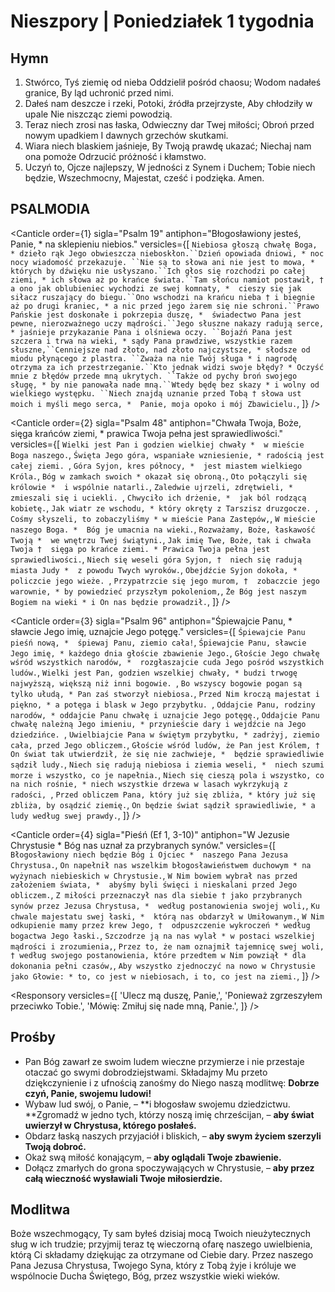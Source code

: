 # Nieszpory | Poniedziałek 1 tygodnia

<OpeningVersicle />

## Hymn

1. Stwórco, Tyś ziemię od nieba
   Oddzielił pośród chaosu;
   Wodom nadałeś granice,
   By ląd uchronić przed nimi.
2. Dałeś nam deszcze i rzeki,
   Potoki, źródła przejrzyste,
   Aby chłodziły w upale
   Nie niszcząc ziemi powodzią.
3. Teraz niech zrosi nas łaska,
   Odwieczny dar Twej miłości;
   Obroń przed nowym upadkiem
   I dawnych grzechów skutkami.
4. Wiara niech blaskiem jaśnieje,
   By Twoją prawdę ukazać;
   Niechaj nam ona pomoże
   Odrzucić próżność i kłamstwo.
5. Uczyń to, Ojcze najlepszy,
   W jedności z Synem i Duchem;
   Tobie niech będzie, Wszechmocny,
   Majestat, cześć i podzięka. Amen.

## PSALMODIA

<Canticle
  order={1}
  sigla="Psalm 19"
  antiphon="Błogosławiony jesteś, Panie, * na sklepieniu niebios."
  versicles={[
    `Niebiosa głoszą chwałę Boga, *
dzieło rąk Jego obwieszcza nieboskłon.``Dzień opowiada dniowi, *
noc nocy wiadomość przekazuje. ``Nie są to słowa ani nie jest to mowa, * 
których by dźwięku nie usłyszano.``Ich głos się rozchodzi po całej ziemi, *
ich słowa aż po krańce świata.``Tam słońcu namiot postawił, †
a ono jak oblubieniec wychodzi ze swej komnaty, * 
cieszy się jak siłacz ruszający do biegu.``Ono wschodzi na krańcu nieba †
i biegnie aż po drugi kraniec, *
a nic przed jego żarem się nie schroni.``Prawo Pańskie jest doskonałe i pokrzepia duszę, * 
świadectwo Pana jest pewne, nierozważnego uczy mądrości.``Jego słuszne nakazy radują serce, *
jaśnieje przykazanie Pana i olśniewa oczy. ``Bojaźń Pana jest szczera i trwa na wieki, *
sądy Pana prawdziwe, wszystkie razem słuszne,``Cenniejsze nad złoto, nad złoto najczystsze, *
słodsze od miodu płynącego z plastra. ``Zważa na nie Twój sługa *
i nagrodę otrzyma za ich przestrzeganie.``Kto jednak widzi swoje błędy? *
Oczyść mnie z błędów przede mną ukrytych. ``Także od pychy broń swojego sługę, *
by nie panowała nade mną.``Wtedy będę bez skazy *
i wolny od wielkiego występku. ``Niech znajdą uznanie przed Tobą †
słowa ust moich i myśli mego serca, * 
Panie, moja opoko i mój Zbawicielu.`,
  ]}
/>

<Canticle
  order={2}
  sigla="Psalm 48"
  antiphon="Chwała Twoja, Boże, sięga krańców ziemi, * prawica Twoja pełna jest
sprawiedliwości."
  versicles={[
    `Wielki jest Pan i godzien wielkiej chwały * 
w mieście Boga naszego.`,
    `Święta Jego góra, wspaniałe wzniesienie, *
radością jest całej ziemi. `,
    `Góra Syjon, kres północy, * 
jest miastem wielkiego Króla.`,
    `Bóg w zamkach swoich *
okazał się obroną.`,
    `Oto połączyli się królowie * 
i wspólnie natarli.`,
    `Zaledwie ujrzeli, zdrętwieli, *
zmieszali się i uciekli. `,
    `Chwyciło ich drżenie, * 
jak ból rodzącą kobietę.`,
    `Jak wiatr ze wschodu, *
który okręty z Tarszisz druzgocze. `,
    `Cośmy słyszeli, to zobaczyliśmy *
w mieście Pana Zastępów,`,
    `W mieście naszego Boga. * 
Bóg je umacnia na wieki.`,
    `Rozważamy, Boże, łaskawość Twoją * 
we wnętrzu Twej świątyni.`,
    `Jak imię Twe, Boże, tak i chwała Twoja † 
sięga po krańce ziemi. *
Prawica Twoja pełna jest sprawiedliwości.`,
    `Niech się weseli góra Syjon, † 
niech się radują miasta Judy * 
z powodu Twych wyroków.`,
    `Obejdźcie Syjon dokoła, *
policzcie jego wieże. `,
    `Przypatrzcie się jego murom, † 
zobaczcie jego warownie, *
by powiedzieć przyszłym pokoleniom,`,
    `Że Bóg jest naszym Bogiem na wieki *
i On nas będzie prowadził.`,
  ]}
/>

<Canticle
  order={3}
  sigla="Psalm 96"
  antiphon="Śpiewajcie Panu, * sławcie Jego imię, uznajcie Jego potęgę."
  versicles={[
    `Śpiewajcie Panu pieśń nową, * 
    śpiewaj Panu, ziemio cała!`,
    `Śpiewajcie Panu, sławcie Jego imię, *
każdego dnia głoście zbawienie Jego.`,
    `Głoście Jego chwałę wśród wszystkich narodów, * 
rozgłaszajcie cuda Jego pośród wszystkich ludów.`,
    `Wielki jest Pan, godzien wszelkiej chwały, *
budzi trwogę najwyższą, większą niż inni bogowie. `,
    `Bo wszyscy bogowie pogan są tylko ułudą, *
Pan zaś stworzył niebiosa.`,
    `Przed Nim kroczą majestat i piękno, *
a potęga i blask w Jego przybytku. `,
    `Oddajcie Panu, rodziny narodów, *
oddajcie Panu chwałę i uznajcie Jego potęgę.`,
    `Oddajcie Panu chwałę należną Jego imieniu, *
przynieście dary i wejdźcie na Jego dziedzińce. `,
    `Uwielbiajcie Pana w świętym przybytku, *
zadrżyj, ziemio cała, przed Jego obliczem.`,
    `Głoście wśród ludów, że Pan jest Królem, † 
On świat tak utwierdził, że się nie zachwieje, * 
będzie sprawiedliwie sądził ludy.`,
    `Niech się radują niebiosa i ziemia weseli, * 
niech szumi morze i wszystko, co je napełnia.`,
    `Niech się cieszą pola i wszystko, co na nich rośnie, *
niech wszystkie drzewa w lasach wykrzykują z radości, `,
    `Przed obliczem Pana, który już się zbliża, *
który już się zbliża, by osądzić ziemię.`,
    `On będzie świat sądził sprawiedliwie, *
a ludy według swej prawdy.`,
  ]}
/>

<Canticle
  order={4}
  sigla="Pieśń (Ef 1, 3-10)"
  antiphon="W Jezusie Chrystusie * Bóg nas uznał za przybranych synów."
  versicles={[
    `Błogosławiony niech będzie Bóg i Ojciec * 
naszego Pana Jezusa Chrystusa.`,
    `On napełnił nas wszelkim błogosławieństwem duchowym *
na wyżynach niebieskich w Chrystusie.`,
    `W Nim bowiem wybrał nas przed założeniem świata, * 
abyśmy byli święci i nieskalani przed Jego obliczem.`,
    `Z miłości przeznaczył nas dla siebie †
jako przybranych synów przez Jezusa Chrystusa, * 
według postanowienia swojej woli,`,
    `Ku chwale majestatu swej łaski, * 
którą nas obdarzył w Umiłowanym.`,
    `W Nim odkupienie mamy przez krew Jego, † 
odpuszczenie wykroczeń *
według bogactwa Jego łaski.`,
    `Szczodrze ją na nas wylał *
w postaci wszelkiej mądrości i zrozumienia,`,
    `Przez to, że nam oznajmił tajemnicę swej woli, †
według swojego postanowienia, które przedtem w Nim powziął *
dla dokonania pełni czasów,`,
    `Aby wszystko zjednoczyć na nowo w Chrystusie jako Głowie: *
to, co jest w niebiosach, i to, co jest na ziemi.`,
  ]}
/>

<Passage
  sigla="1 Tes 2, 13"
  passage="Nieustannie dziękujemy Bogu, bo gdy przyjęliście słowo Boże, usłyszane od nas, przyjęliście je nie jako słowo ludzkie, ale – jak jest naprawdę – jako słowo Boga, który działa w was wierzących."
/>

<Responsory
  versicles={[
    'Ulecz mą duszę, Panie,',
    'Ponieważ zgrzeszyłem przeciwko Tobie.',
    'Mówię: Zmiłuj się nade mną, Panie.',
  ]}
/>

<Magnificat antiphon="Wielbi dusza moja Pana, * bo wejrzał na uniżenie swojej Służebnicy." />

## Prośby

- Pan Bóg zawarł ze swoim ludem wieczne przymierze i nie przestaje otaczać go swymi dobrodziejstwami. Składajmy Mu przeto dziękczynienie i z ufnością zanośmy do Niego naszą modlitwę: **Dobrze czyń, Panie, swojemu ludowi!**
- Wybaw lud swój, o Panie, – **i błogosław swojemu dziedzictwu. **Zgromadź w jedno tych, którzy noszą imię chrześcijan, – **aby świat uwierzył w Chrystusa, którego posłałeś.**
- Obdarz łaską naszych przyjaciół i bliskich, – **aby swym życiem szerzyli Twoją dobroć.**
- Okaż swą miłość konającym, – **aby oglądali Twoje zbawienie.**
- Dołącz zmarłych do grona spoczywających w Chrystusie, – **aby przez całą wieczność wysławiali Twoje miłosierdzie.**

<CustomIntercessions />

<KyrieEleison />

<LordsPrayer />

## Modlitwa

Boże wszechmogący, Ty sam byłeś dzisiaj mocą Twoich nieużytecznych sług w ich trudzie; przyjmij teraz tę wieczorną ofarę naszego uwielbienia, którą Ci składamy dziękując za otrzymane od Ciebie dary. Przez naszego Pana Jezusa Chrystusa, Twojego Syna, który z Tobą żyje i króluje we wspólnocie Ducha Świętego, Bóg, przez wszystkie wieki wieków.

<Amen />

<BlessingAndConcludingVersicle />

<SalveRegina />
